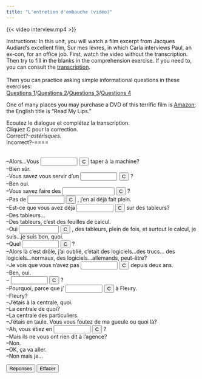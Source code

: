 ```yaml
---
title: "L'entretien d'embauche (vidéo)"
---
```


{{< video interview.mp4 >}}


Instructions: In this unit, you will watch a film excerpt from Jacques Audiard's excellent film, Sur mes lèvres, in which Carla interviews Paul, an ex-con, for an office job. First, watch the video without the transcription. Then try to fill in the blanks in the comprehension exercise. If you need to, you can consult the <a href="lentretien-dembauche-transcription.qmd" title="transcription">transcription</a>.<br><br> Then you can practice asking simple informational questions in these exercises:<br />
<a href="personal-questions-1.qmd" title="questions 1">Questions 1</a>/<a href="personal-questions-2.qmd" title="Questions 2">Questions 2</a>/<a href="personal-questions-3.qmd" title="Questions 3">Questions 3</a>/<a href="personal-questions-4.qmd" title="Questions 4">Questions 4</a><p>One of many places you may purchase a DVD of this terrific film is <a href="https://www.amazon.com/Read-My-Lips-Olivier-Gourmet/dp/B00009OOFG?crid=C75WHV2ON6QX&keywords=Read+My+Lips+french+dvd&qid=1693264945&sprefix=read+my+lips+french+dvd,aps,86&sr=8-1" title="Amazon" target="_blank">Amazon</a>; the English title is "Read My Lips."</p>

 <FORM action="" method=post>
        
Ecoutez le dialogue et compl&eacute;tez la transcription. \
Cliquez C pour la correction. \
Correct?--*astérisques.* \
Incorrect?--====<p> 

<br>
  --Alors...Vous <font face="Garamond" size="4">
  <INPUT size=9 name=item1>
  <INPUT onClick="dasher(form.item1, 'savez')" type=button value=C name=Button>
  </font> taper &agrave; la machine? <br>
  --Bien s&ucirc;r.<br>
  --Vous savez vous servir d'un <font face="Garamond" size="4">
  <INPUT size=9 name=item2>
  <INPUT onClick="dasher(form.item2, 'ordinateur')" type=button value=C name=Button>
  </font>? <br>
  --Ben oui.<br>
  --Vous savez faire des <font face="Garamond" size="4">
  <INPUT size=14 name=item3>
  <INPUT onClick="dasher(form.item3, 'photocopies')" type=button value=C name=Button>
  </font>? <br>
  --Pas de <font face="Garamond" size="4">
  <INPUT size=9 name=item4>
  <INPUT onClick="dasher(form.item4, 'probl&egrave;me')" type=button value=C name=Button>
  </font>, j'en ai d&eacute;j&agrave; fait plein.<br>
  --Est-ce que vous avez d&eacute;j&agrave; <font face="Garamond" size="4">
  <INPUT size=9 name=item5>
  <INPUT onClick="dasher(form.item5, 'travaill&eacute;')" type=button value=C name=Button>
  </font> sur des tableurs? <br>
  --Des tableurs...<br>
  --Des tableurs, c'est des feuilles de calcul. <br>
  --Oui <font face="Garamond" size="4">
  <INPUT size=10 name=item6>
  <INPUT onClick="dasher(form.item6, 'bien s&ucirc;r')" type=button value=C name=Button>
  </font>, des tableurs, plein de fois, et surtout le calcul, je suis...je suis bon, quoi.<br>
  --Quel <font face="Garamond" size="4">
  <INPUT size=9 name=item7>
  <INPUT onClick="dasher(form.item7, 'logiciel')" type=button value=C name=Button>
  </font>? <br>
  --Alors l&agrave; c'est dr&ocirc;le, j'ai oubli&eacute;, c'&eacute;tait des logiciels...des trucs... des logiciels...normaux, des logiciels...allemands, peut-&ecirc;tre?<br>
  --Je vois que vous n'avez pas <font face="Garamond" size="4">
  <INPUT size=9 name=item8>
  <INPUT onClick="dasher(form.item8, 'travaill&eacute;')" type=button value=C name=Button>
  </font> depuis deux ans.<br>
  --Ben, oui.<br>
  --<font face="Garamond" size="4">
  <INPUT size=9 name=item9>
  <INPUT onClick="dasher(form.item9, 'Pourquoi')" type=button value=C name=Button>
  </font>?<br>
  --Pourquoi, parce que j'<font face="Garamond" size="4">
  <INPUT size=9 name=item10>
  <INPUT onClick="dasher(form.item10, '&eacute;tais')" type=button value=C name=Button>
  </font>&agrave; Fleury.<br>
  --Fleury?<br>
  --J'&eacute;tais &agrave; la centrale, quoi.<br>
  --La centrale de quoi?<br>
  --La centrale des particuliers.<br>
  --J'&eacute;tais en taule. Vous vous foutez de ma gueule ou quoi l&agrave;?<br>
  --Ah, vous &eacute;tiez en <font face="Garamond" size="4"> </font><font face="Garamond" size="4">
  <INPUT size=9 name=item11>
  <INPUT onClick="dasher(form.item11, 'prison')" type=button value=C name=Button>
  </font>?<br>
  --Mais ils ne vous ont rien dit &agrave; l'agence?<br>
  --Non.<br>
  --OK, &ccedil;a va aller.<br>
  --Non mais je...</p>
<INPUT onClick="form.item1.value='savez';form.item2.value='ordinateur';form.item3.value='photocopies';form.item4.value='probl&egrave;me';form.item5.value='travaill&eacute;';form.item6.value='bien s&ucirc;r';form.item7.value='logiciel';form.item8.value='travaill&eacute;';form.item9.value='Pourquoi';form.item10.value='&eacute;tais';form.item11.value='prison';" type=button value="R&eacute;ponses" name=Button>
<INPUT onClick="form.item1.value='';form.item2.value='';form.item3.value='';form.item4.value='';form.item5.value='';form.item6.value='';form.item7.value='';form.item8.value='';form.item9.value='';form.item10.value='';form.item11.value='';" type=button value="Effacer" name=Button>
             
</FORM>

<SCRIPT language=JavaScript>
//  This code is based on George Mitrevski's original CLOZE code.  
//  Dennie Hoopingarner modified it to provide more detailed feedback about the user's responses, 
//  in a manner similar to the Dasher program.
//  You are welcome to use and modify this code, but please give credit where credit is due. 
//  Dennie Hoopingarner, Michigan State University  hooping4@msu.edu
//  Content by: Alison Murray Levine, University of Virginia, alevine@virginia.edu 
function dasher(Student, Correct) {
var studentAnswer = Student.value;
var correctAnswer = Correct;
result = ""
for (var c = 0; c< correctAnswer.length; c ++) {
	var CorrectX = correctAnswer.charAt(c);
	var StudentX = studentAnswer.charAt(c);
	if (CorrectX == StudentX) {
	result = result + CorrectX;
	}
	else {
	result = result +  "=";
	}
}
Student.value = result;
    if (studentAnswer == correctAnswer){
    Student.value = "*" + studentAnswer + "*";
    }
}

<!-- done hiding --></SCRIPT>